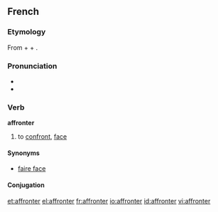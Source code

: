 ==French==

===Etymology===
From {{term|a-}} + {{term|front|lang=fr}} + {{term|-er|lang=fr}}.

===Pronunciation===
* {{IPA|/afʁɔ̃te/|lang=fr}}
* {{audio|Fr-affronter.ogg|Audio}}

===Verb===
'''affronter'''

# to [[confront]], [[face]]

====Synonyms====
* [[faire face]]

====Conjugation====
{{fr-conj-er|affront|avoir}}

[[et:affronter]]
[[el:affronter]]
[[fr:affronter]]
[[io:affronter]]
[[id:affronter]]
[[vi:affronter]]
